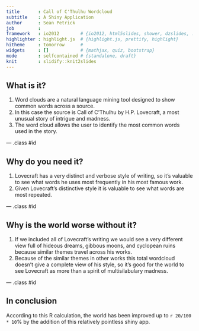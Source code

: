 ```yaml
---
title       : Call of C'Thulhu Wordcloud
subtitle    : A Shiny Application
author      : Sean Petrick
job         : 
framework   : io2012        # {io2012, html5slides, shower, dzslides, ...}
highlighter : highlight.js  # {highlight.js, prettify, highlight}
hitheme     : tomorrow      # 
widgets     : []            # {mathjax, quiz, bootstrap}
mode        : selfcontained # {standalone, draft}
knit        : slidify::knit2slides
---
```


## What is it?

1. Word clouds are a natural language mining tool designed to show common words across a source.
2. In this case the source is Call of C'Thulhu by H.P. Lovecraft, a most unusual story of intrigue and madness.
3. The word cloud allows the user to identify the most common words used in the story.

--- .class #id 

## Why do you need it?

1. Lovecraft has a very distinct and verbose style of writing, so it's valuable to see what words he uses most frequently in his most famous work.
2. Given Lovecraft's distinctive style it is valuable to see what words are most repeated.

--- .class #id

## Why is the world worse without it?

1. If we included all of Lovecraft's writing we would see a very different view full of hideous dreams, gibbous moons, and cyclopean ruins because similar themes travel across his works.
2. Because of the similar themes in other works this total wordcloud doesn't give a complete view of his style, so it's good for the world to see Lovecraft as more than a spirit of multisilabulary madness.

--- .class #id

## In conclusion
According to this R calculation, the world has been improved up to 
```r 20/100 * 10```%
by the addition of this relatively pointless shiny app.




